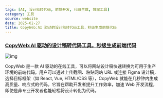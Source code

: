 ```yaml
---
tags: [AI, 设计稿转代码, 前端开发, 代码生成, 效率工具]
category: 工具
source: website
date: 2025-02-27
title: CopyWeb:AI 驱动的设计稿转代码工具，秒级生成前端代码
---
```


### [CopyWeb:AI 驱动的设计稿转代码工具，秒级生成前端代码](https://copyweb.ai/)

![img](https://img.mengpeng.tech/i/2025/02/27/67bff1da47f9a.webp)

CopyWeb 是一款 AI 驱动的在线工具，可以将网站设计稿快速转换为可用于生产环境的前端代码。用户可以通过上传截图、粘贴网站 URL 或连接 Figma 设计稿，选择目标框架（如 React, Vue, HTML/CSS 等），CopyWeb 就能在几秒钟内生成高质量、响应式的代码。它旨在帮助开发者提升工作效率，加速 Web 开发流程，即使是非专业开发者也能轻松将设计转化为代码。
